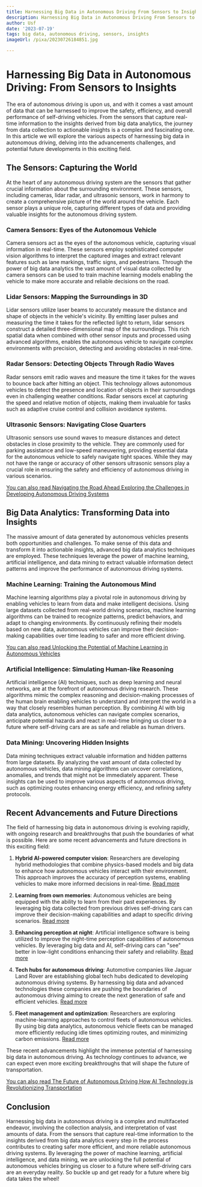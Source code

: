 ```yaml
---
title: Harnessing Big Data in Autonomous Driving From Sensors to Insights
description: Harnessing Big Data in Autonomous Driving From Sensors to Insights
author: Usf
date: '2023-07-19'
tags: big data, autonomous driving, sensors, insights
imageUrl: /pixa/20230726184851.jpg

---
```

# Harnessing  Big Data in Autonomous Driving: From Sensors to Insights

The era  of autonomous driving is upon us, and with it  comes a  vast amount of  data that can be harnessed to improve  the safety, efficiency, and overall performance of self-driving  vehicles. From the  sensors that  capture real-time information to the insights derived from big data analytics,  the journey from data  collection to actionable insights is a complex and fascinating one. In this article we will explore the various aspects of harnessing big data in  autonomous driving, delving into the advancements challenges, and  potential future  developments in this exciting  field.

## The Sensors: Capturing the World

At the heart of any autonomous driving system are the sensors that gather crucial information about the  surrounding environment. These sensors, including cameras, lidar radar, and ultrasonic sensors, work in harmony to create a comprehensive picture of the world around the vehicle. Each sensor plays a unique role, capturing different types of data and providing valuable insights for the autonomous driving system.

### Camera Sensors: Eyes of the Autonomous Vehicle

Camera sensors act as the eyes of the autonomous vehicle, capturing visual information in  real-time. These sensors employ sophisticated computer vision algorithms to interpret the captured images and extract relevant features such as lane markings, traffic signs, and pedestrians. Through the power of big data analytics the vast amount of visual data collected by  camera sensors can  be used to train machine  learning models enabling  the vehicle to make more accurate and reliable decisions on the road.

### Lidar Sensors: Mapping the Surroundings in 3D

Lidar sensors utilize laser beams to accurately measure the distance and  shape of objects in the vehicle's vicinity. By emitting laser pulses and measuring the time it takes for the reflected  light  to return, lidar sensors  construct a detailed three-dimensional map of the surroundings. This  rich spatial data when combined with other sensor inputs  and processed using advanced algorithms, enables the autonomous vehicle to  navigate complex environments with precision, detecting and avoiding obstacles in real-time.

### Radar Sensors: Detecting Objects Through Radio Waves

Radar sensors emit radio waves and measure  the time  it takes for  the waves  to bounce back after hitting an object. This technology allows autonomous  vehicles to detect the presence and  location of objects in their  surroundings even in challenging  weather conditions.  Radar sensors excel at capturing the  speed and relative motion  of objects,  making them invaluable  for tasks such as adaptive cruise control and collision avoidance systems.

### Ultrasonic  Sensors: Navigating Close Quarters

Ultrasonic  sensors use sound waves to measure distances and detect obstacles in close proximity to  the vehicle. They are commonly used for parking assistance and  low-speed maneuvering,  providing essential data for the autonomous vehicle to safely navigate tight spaces. While they may not have the range  or accuracy of  other sensors ultrasonic sensors  play a crucial role in ensuring the  safety and efficiency of autonomous driving in various scenarios.

[You can also read Navigating the Road Ahead Exploring the Challenges  in  Developing Autonomous Driving Systems](Navigating%20the%20Road%20Ahead%20Exploring%20the%20Challenges%20in%20Developing%20Autonomous%20Driving%20Systems)


## Big Data Analytics:  Transforming Data into Insights

The massive amount  of data generated by autonomous vehicles presents both opportunities and  challenges. To make sense of this data and transform  it into actionable insights, advanced big data analytics  techniques are  employed. These techniques leverage the power of machine learning, artificial intelligence, and data mining  to extract valuable information  detect patterns and improve the performance of autonomous driving systems.

### Machine  Learning: Training the Autonomous Mind

Machine  learning algorithms play a pivotal role in autonomous driving by enabling vehicles to learn from data  and make intelligent decisions. Using large datasets collected from real-world driving scenarios, machine learning algorithms can be trained to recognize patterns, predict behaviors,  and adapt to changing environments. By continuously refining their models based on new data, autonomous vehicles can improve their decision-making capabilities  over  time leading to safer and more efficient driving.

[You can also read Unlocking the Potential of Machine Learning in Autonomous Vehicles](Unlocking%20the%20Potential%20of%20Machine%20Learning%20in%20Autonomous%20Vehicles)


### Artificial Intelligence: Simulating Human-like Reasoning

Artificial intelligence (AI) techniques, such as deep  learning and neural networks, are  at the forefront of autonomous driving research. These algorithms mimic the complex reasoning and decision-making processes of the human brain enabling vehicles to understand and interpret the world in  a way that closely resembles human perception. By combining AI with big data analytics, autonomous vehicles can navigate complex scenarios, anticipate  potential hazards and react in real-time bringing us closer to  a future  where self-driving cars are as safe and reliable as human drivers.

### Data Mining: Uncovering  Hidden  Insights

Data mining techniques extract valuable information and hidden patterns from large datasets. By analyzing the vast amount of data collected by autonomous vehicles, data  mining algorithms can uncover correlations, anomalies,  and trends that might not be immediately apparent. These insights can be used to improve various aspects of autonomous driving, such as optimizing routes enhancing  energy efficiency, and refining safety protocols.

## Recent Advancements and Future Directions

The  field of harnessing big data in autonomous driving is  evolving rapidly, with ongoing research and breakthroughs that  push  the boundaries of what is possible. Here are some  recent advancements and future directions in this  exciting field:

1. **Hybrid AI-powered computer vision**: Researchers  are developing hybrid methodologies that combine physics-based models and big data to enhance how autonomous vehicles interact  with their environment.  This approach improves the accuracy of perception systems, enabling vehicles to make more informed  decisions in real-time. [Read more](https://www.sciencedaily.com/releases/2023/06/230614220605.htm) 

2.  **Learning from  own memories**: Autonomous vehicles are being equipped with  the ability to learn from their  past experiences. By leveraging big data collected from previous drives self-driving cars can  improve their  decision-making capabilities and adapt  to specific driving scenarios. [Read more](https://news.cornell.edu/stories/2022/06/technology-helps-self-driving-cars-learn-own-memories)

3. **Enhancing perception at night**: Artificial intelligence software is being utilized  to improve the night-time perception capabilities of  autonomous vehicles. By leveraging big data  and AI, self-driving cars  can "see" better in low-light conditions enhancing their safety and reliability. [Read more](https://www.science.org/content/article/researchers-teach-self-driving-cars-see-better-night)

4. **Tech  hubs for  autonomous  driving**: Automotive companies like Jaguar Land Rover are establishing global tech hubs dedicated to developing autonomous  driving systems. By harnessing big data and advanced technologies these companies are  pushing the boundaries of autonomous driving aiming to create the next generation of safe and efficient vehicles. [Read more](https://media.jaguarlandrover.com/news/2023/02/jaguar-land-rover-creates-further-three-global-tech-hubs-develop-autonomous-cars)

5. **Fleet management and optimization**: Researchers are exploring machine-learning approaches to control fleets of autonomous vehicles. By  using big data analytics,  autonomous vehicle fleets can be managed more efficiently reducing idle times  optimizing routes, and minimizing carbon emissions. [Read more](https://news.mit.edu/2022/ai-autonomous-driving-idle-0517)

These recent advancements highlight the immense potential  of harnessing  big data in autonomous driving. As technology continues to advance, we  can expect even more exciting breakthroughs that will shape the future of transportation.

[You can also read The Future of Autonomous Driving How AI Technology is Revolutionizing Transportation](The%20Future%20of%20Autonomous%20Driving%20How%20AI%20Technology%20is%20Revolutionizing%20Transportation)


## Conclusion

Harnessing big data in  autonomous driving is a complex and multifaceted endeavor, involving the collection analysis, and interpretation of vast amounts of data. From the sensors that capture real-time information to  the insights derived  from big data analytics every step in  the process contributes to creating safer more efficient, and more reliable autonomous driving  systems. By leveraging the power of machine learning,  artificial intelligence, and data mining, we are unlocking the full  potential of autonomous vehicles bringing us closer to a future where self-driving cars are an everyday reality. So  buckle up and get ready for  a future where big  data takes the  wheel!